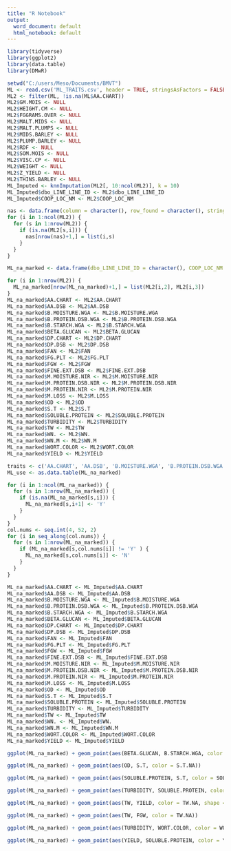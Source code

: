 ```yaml
---
title: "R Notebook"
output:
  word_document: default
  html_notebook: default
---
```

```r
library(tidyverse)
library(ggplot2)
library(data.table)
library(DMwR)

setwd("C:/users/Meso/Documents/BMVT")
ML <- read.csv('ML_TRAITS.csv', header = TRUE, stringsAsFactors = FALSE, na.strings = c(NA, 'NA', ' NA', 'NaN', NaN))
ML2 <- filter(ML, !is.na(ML$AA.CHART))
ML2$GM.MOIS <- NULL
ML2$HEIGHT.CM <- NULL
ML2$FGGRAMS.OVER <- NULL
ML2$MALT.MIDS <- NULL
ML2$MALT.PLUMPS <- NULL
ML2$MIDS.BARLEY <- NULL
ML2$PLUMP.BARLEY <- NULL
ML2$RDF <- NULL
ML2$SOM.MOIS <- NULL
ML2$VISC.CP <- NULL
ML2$WEIGHT <- NULL
ML2$Z_YIELD <- NULL
ML2$THINS.BARLEY <- NULL
ML_Imputed <- knnImputation(ML2[, 10:ncol(ML2)], k = 10)
ML_Imputed$dbo_LINE_LINE_ID <- ML2$dbo_LINE_LINE_ID
ML_Imputed$COOP_LOC_NM <- ML2$COOP_LOC_NM
```
```r
nas <- data.frame(column = character(), row_found = character(), stringsAsFactors = FALSE)
for (i in 1:ncol(ML2)) {
  for (s in 1:nrow(ML2)) {
    if (is.na(ML2[s,i])) {
      nas[nrow(nas)+1,] = list(i,s)
    }
  }
}
```


```r
ML_na_marked <- data.frame(dbo_LINE_LINE_ID	= character(), COOP_LOC_NM = character(), AA.CHART = numeric(), AA.CHART.NA = character(), AA.DSB = numeric(), AA.DSB.NA = character(),	B.MOISTURE.WGA = numeric(), B.MOISTURE.WGA.NA = character(),	B.PROTEIN.DSB.WGA = numeric(), B.PROTEIN.DSB.WGA.NA = character(),	B.STARCH.WGA = numeric(), B.STARCH.WGA.NA = character(),	BETA.GLUCAN = numeric(), BETA.GLUCAN.NA = character(),	DP.CHART = numeric(), DP.CHART.NA = character(),	DP.DSB = numeric(), DP.DSB.NA = character(),	FAN = numeric(), FAN.NA = character(),	FG.PLT = numeric(), FG.PLT.NA = character(),	FGW = numeric(), FGW.NA = character(),	FINE.EXT.DSB = numeric(), FINE.EXT.DSB.NA = character(),	M.MOISTURE.NIR = numeric(), M.MOISTURE.NIR.NA = character(),	M.PROTEIN.DSB.NIR = numeric(), M.PROTEIN.DSB.NIR.NA = character(),	M.PROTEIN.NIR = numeric(), M.PROTEIN.NIR.NA = character(),	M.LOSS = numeric(), M.LOSS.NA = character(),	OD = numeric(), OD.NA = character(),	S.T = numeric(), S.T.NA = character(),	SOLUBLE.PROTEIN	= numeric(), SOLUBLE.PROTEIN.NA = character(), TURBIDITY = numeric(), TURBIDITY.NA = character(),	TW = numeric(), TW.NA = character(),	WN.= numeric(), WN.NA = character(),	WN.M = numeric(), WN.M.NA = character(),	WORT.COLOR = numeric(), WORT.COLOR.NA = character(),	YIELD = numeric(), YIELD.NA = character(), stringsAsFactors = FALSE)

```


```r
for (i in 1:nrow(ML2)) {
  ML_na_marked[nrow(ML_na_marked)+1,] = list(ML2[i,2], ML2[i,3])
}
ML_na_marked$AA.CHART <- ML2$AA.CHART
ML_na_marked$AA.DSB <- ML2$AA.DSB
ML_na_marked$B.MOISTURE.WGA <- ML2$B.MOISTURE.WGA
ML_na_marked$B.PROTEIN.DSB.WGA <- ML2$B.PROTEIN.DSB.WGA
ML_na_marked$B.STARCH.WGA <- ML2$B.STARCH.WGA
ML_na_marked$BETA.GLUCAN <- ML2$BETA.GLUCAN
ML_na_marked$DP.CHART <- ML2$DP.CHART
ML_na_marked$DP.DSB <- ML2$DP.DSB
ML_na_marked$FAN <- ML2$FAN
ML_na_marked$FG.PLT <- ML2$FG.PLT
ML_na_marked$FGW <- ML2$FGW
ML_na_marked$FINE.EXT.DSB <- ML2$FINE.EXT.DSB
ML_na_marked$M.MOISTURE.NIR <- ML2$M.MOISTURE.NIR
ML_na_marked$M.PROTEIN.DSB.NIR <- ML2$M.PROTEIN.DSB.NIR
ML_na_marked$M.PROTEIN.NIR <- ML2$M.PROTEIN.NIR
ML_na_marked$M.LOSS <- ML2$M.LOSS
ML_na_marked$OD <- ML2$OD
ML_na_marked$S.T <- ML2$S.T
ML_na_marked$SOLUBLE.PROTEIN <- ML2$SOLUBLE.PROTEIN
ML_na_marked$TURBIDITY <- ML2$TURBIDITY
ML_na_marked$TW <- ML2$TW
ML_na_marked$WN. <- ML2$WN.
ML_na_marked$WN.M <- ML2$WN.M
ML_na_marked$WORT.COLOR <- ML2$WORT.COLOR
ML_na_marked$YIELD <- ML2$YIELD
```

```r
traits <- c('AA.CHART', 'AA.DSB', 'B.MOISTURE.WGA', 'B.PROTEIN.DSB.WGA', 'B.STARCH.WGA', 'BETA.GLUCAN', 'DP.CHART', 'DP.DSB', 'FAN', 'FG.PLT',	'FGW',	'FINE.EXT.DSB',	'M.MOISTURE.NIR',	'M.PROTEIN.DSB.NIR',	'M.PROTEIN.NIR',	'M.LOSS',	'OD',	'S.T',	'SOLUBLE.PROTEIN',	'TURBIDITY',	'TW',	'WN.',	'WN.M',	'WORT.COLOR', 'YIELD')
ML_use <- as.data.table(ML_na_marked)
```

```r
for (i in 1:ncol(ML_na_marked)) {
  for (s in 1:nrow(ML_na_marked)) {
    if (is.na(ML_na_marked[s,i])) {
      ML_na_marked[s,i+1] <- 'Y'
    }
  }
}
col.nums <- seq.int(4, 52, 2)
for (i in seq_along(col.nums)) {
  for (s in 1:nrow(ML_na_marked)) {
    if (ML_na_marked[s,col.nums[i]] != 'Y' ) {
      ML_na_marked[s,col.nums[i]] <- 'N'
    }
  }
}
```


```r
ML_na_marked$AA.CHART <- ML_Imputed$AA.CHART
ML_na_marked$AA.DSB <- ML_Imputed$AA.DSB
ML_na_marked$B.MOISTURE.WGA <- ML_Imputed$B.MOISTURE.WGA
ML_na_marked$B.PROTEIN.DSB.WGA <- ML_Imputed$B.PROTEIN.DSB.WGA
ML_na_marked$B.STARCH.WGA <- ML_Imputed$B.STARCH.WGA
ML_na_marked$BETA.GLUCAN <- ML_Imputed$BETA.GLUCAN
ML_na_marked$DP.CHART <- ML_Imputed$DP.CHART
ML_na_marked$DP.DSB <- ML_Imputed$DP.DSB
ML_na_marked$FAN <- ML_Imputed$FAN
ML_na_marked$FG.PLT <- ML_Imputed$FG.PLT
ML_na_marked$FGW <- ML_Imputed$FGW
ML_na_marked$FINE.EXT.DSB <- ML_Imputed$FINE.EXT.DSB
ML_na_marked$M.MOISTURE.NIR <- ML_Imputed$M.MOISTURE.NIR
ML_na_marked$M.PROTEIN.DSB.NIR <- ML_Imputed$M.PROTEIN.DSB.NIR
ML_na_marked$M.PROTEIN.NIR <- ML_Imputed$M.PROTEIN.NIR
ML_na_marked$M.LOSS <- ML_Imputed$M.LOSS
ML_na_marked$OD <- ML_Imputed$OD
ML_na_marked$S.T <- ML_Imputed$S.T
ML_na_marked$SOLUBLE.PROTEIN <- ML_Imputed$SOLUBLE.PROTEIN
ML_na_marked$TURBIDITY <- ML_Imputed$TURBIDITY
ML_na_marked$TW <- ML_Imputed$TW
ML_na_marked$WN. <- ML_Imputed$WN.
ML_na_marked$WN.M <- ML_Imputed$WN.M
ML_na_marked$WORT.COLOR <- ML_Imputed$WORT.COLOR
ML_na_marked$YIELD <- ML_Imputed$YIELD
```

```r
ggplot(ML_na_marked) + geom_point(aes(BETA.GLUCAN, B.STARCH.WGA, color = B.STARCH.WGA.NA))
```

```r
ggplot(ML_na_marked) + geom_point(aes(OD, S.T, color = S.T.NA))

```

```r
ggplot(ML_na_marked) + geom_point(aes(SOLUBLE.PROTEIN, S.T, color = SOLUBLE.PROTEIN.NA))
```

```r
ggplot(ML_na_marked) + geom_point(aes(TURBIDITY, SOLUBLE.PROTEIN, color = TURBIDITY.NA))
```

```r
ggplot(ML_na_marked) + geom_point(aes(TW, YIELD, color = TW.NA, shape = YIELD.NA))
```
```r
ggplot(ML_na_marked) + geom_point(aes(TW, FGW, color = TW.NA))
```

```r
ggplot(ML_na_marked) + geom_point(aes(TURBIDITY, WORT.COLOR, color = WORT.COLOR.NA))
```

```r
ggplot(ML_na_marked) + geom_point(aes(YIELD, SOLUBLE.PROTEIN, color = YIELD.NA))
```

